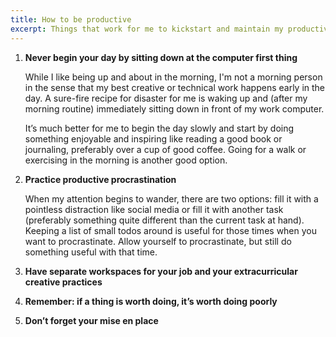 ```yaml
---
title: How to be productive
excerpt: Things that work for me to kickstart and maintain my productivity. 
---
```


<div className='ol-fancy' />

1. **Never begin your day by sitting down at the computer first thing**  

    While I like being up and about in the morning, I'm not a morning person in the sense that my best creative or technical work happens early in the day. A sure-fire recipe for disaster for me is waking up and (after my morning routine) immediately sitting down in front of my work computer.  
    
    It’s much better for me to begin the day slowly and start by doing something enjoyable and inspiring like reading a good book or journaling, preferably over a cup of good coffee. Going for a walk or exercising in the morning is another good option.
2. **Practice productive procrastination**  

    When my attention begins to wander, there are two options: fill it with a pointless distraction like social media or fill it with another task (preferably something quite different than the current task at hand). Keeping a list of small todos around is useful for those times when you want to procrastinate. Allow yourself to procrastinate, but still do something useful with that time.
3. **Have separate workspaces for your job and your extracurricular creative practices**
4. **Remember: if a thing is worth doing, it’s worth doing poorly**
5. **Don’t forget your mise en place**